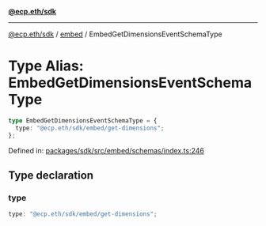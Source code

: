 [**@ecp.eth/sdk**](../../index.mdx)

***

[@ecp.eth/sdk](/sdk-reference/index.mdx) / [embed](/sdk-reference/embed/index.mdx) / EmbedGetDimensionsEventSchemaType

# Type Alias: EmbedGetDimensionsEventSchemaType

```ts
type EmbedGetDimensionsEventSchemaType = {
  type: "@ecp.eth/sdk/embed/get-dimensions";
};
```

Defined in: [packages/sdk/src/embed/schemas/index.ts:246](https://github.com/ecp-eth/comments-monorepo/blob/main/packages/sdk/src/embed/schemas/index.ts#L246)

## Type declaration

### type

```ts
type: "@ecp.eth/sdk/embed/get-dimensions";
```
